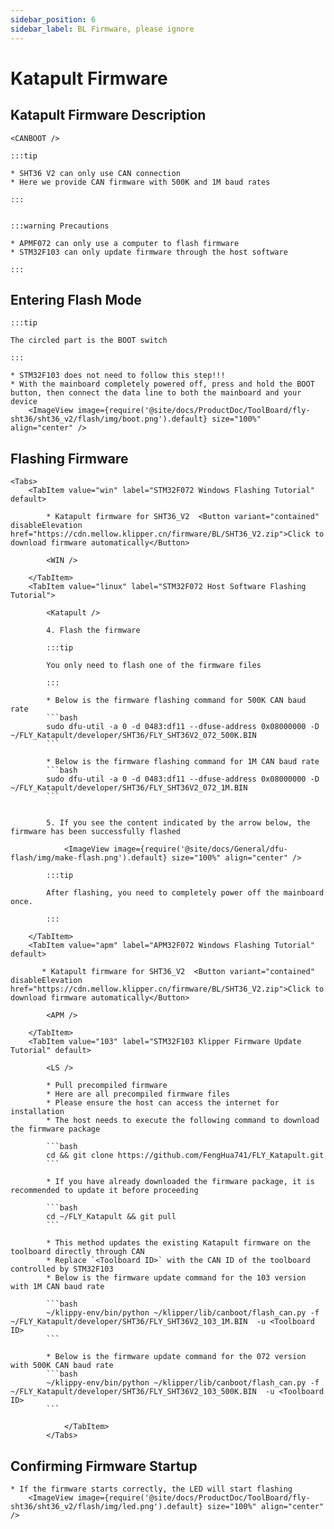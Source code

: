```yaml
---
sidebar_position: 6
sidebar_label: BL Firmware, please ignore
---
```



# Katapult Firmware

## Katapult Firmware Description

    <CANBOOT />

    :::tip

    * SHT36 V2 can only use CAN connection
    * Here we provide CAN firmware with 500K and 1M baud rates

    :::


    :::warning Precautions

    * APMF072 can only use a computer to flash firmware
    * STM32F103 can only update firmware through the host software

    :::


## Entering Flash Mode

    :::tip

    The circled part is the BOOT switch

    :::

    * STM32F103 does not need to follow this step!!!
    * With the mainboard completely powered off, press and hold the BOOT button, then connect the data line to both the mainboard and your device
        <ImageView image={require('@site/docs/ProductDoc/ToolBoard/fly-sht36/sht36_v2/flash/img/boot.png').default} size="100%" align="center" />

## Flashing Firmware
    <Tabs>
        <TabItem value="win" label="STM32F072 Windows Flashing Tutorial" default>

            * Katapult firmware for SHT36_V2  <Button variant="contained" disableElevation href="https://cdn.mellow.klipper.cn/firmware/BL/SHT36_V2.zip">Click to download firmware automatically</Button>

            <WIN />

        </TabItem>
        <TabItem value="linux" label="STM32F072 Host Software Flashing Tutorial">
            
            <Katapult />

            4. Flash the firmware

            :::tip

            You only need to flash one of the firmware files

            :::

            * Below is the firmware flashing command for 500K CAN baud rate
            ```bash
            sudo dfu-util -a 0 -d 0483:df11 --dfuse-address 0x08000000 -D ~/FLY_Katapult/developer/SHT36/FLY_SHT36V2_072_500K.BIN
            ```
                       
            * Below is the firmware flashing command for 1M CAN baud rate
            ```bash
            sudo dfu-util -a 0 -d 0483:df11 --dfuse-address 0x08000000 -D ~/FLY_Katapult/developer/SHT36/FLY_SHT36V2_072_1M.BIN
            ```


            5. If you see the content indicated by the arrow below, the firmware has been successfully flashed

                <ImageView image={require('@site/docs/General/dfu-flash/img/make-flash.png').default} size="100%" align="center" />

            :::tip

            After flashing, you need to completely power off the mainboard once.

            :::

        </TabItem>
        <TabItem value="apm" label="APM32F072 Windows Flashing Tutorial" default>

           * Katapult firmware for SHT36_V2  <Button variant="contained" disableElevation href="https://cdn.mellow.klipper.cn/firmware/BL/SHT36_V2.zip">Click to download firmware automatically</Button>

            <APM />
            
        </TabItem>
        <TabItem value="103" label="STM32F103 Klipper Firmware Update Tutorial" default>

            <LS />

            * Pull precompiled firmware
            * Here are all precompiled firmware files
            * Please ensure the host can access the internet for installation
            * The host needs to execute the following command to download the firmware package

            ```bash
            cd && git clone https://github.com/FengHua741/FLY_Katapult.git
            ```

            * If you have already downloaded the firmware package, it is recommended to update it before proceeding

            ```bash
            cd ~/FLY_Katapult && git pull
            ```

            * This method updates the existing Katapult firmware on the toolboard directly through CAN
            * Replace `<Toolboard ID>` with the CAN ID of the toolboard controlled by STM32F103
            * Below is the firmware update command for the 103 version with 1M CAN baud rate

            ```bash
            ~/klippy-env/bin/python ~/klipper/lib/canboot/flash_can.py -f ~/FLY_Katapult/developer/SHT36/FLY_SHT36V2_103_1M.BIN  -u <Toolboard ID>
            ```

            * Below is the firmware update command for the 072 version with 500K CAN baud rate
            ```bash
            ~/klippy-env/bin/python ~/klipper/lib/canboot/flash_can.py -f ~/FLY_Katapult/developer/SHT36/FLY_SHT36V2_103_500K.BIN  -u <Toolboard ID>
            ```
                    
                </TabItem>
            </Tabs>

## Confirming Firmware Startup

    * If the firmware starts correctly, the LED will start flashing
        <ImageView image={require('@site/docs/ProductDoc/ToolBoard/fly-sht36/sht36_v2/flash/img/led.png').default} size="100%" align="center" />